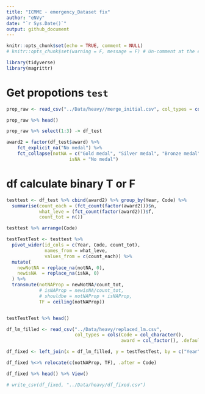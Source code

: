```yaml
---
title: "ICMME - emergency_Dataset fix"
author: "eNVy"
date: "`r Sys.Date()`"
output: github_document
---
```


```r
knitr::opts_chunk$set(echo = TRUE, comment = NULL)
# knitr::opts_chunk$set(warning = F, message = F) # Un-comment at the end
```

```r
library(tidyverse)
library(magrittr)
```
# Get propotions ```test```

```r
prop_raw <- read_csv("../Data/heavy//merge_initial.csv", col_types = cols(Code = col_character(), award = col_factor(), .default = col_double()))

prop_raw %>% head()
```

```r
prop_raw %>% select(1:3) -> df_test
```

```r
award2 = factor(df_test$award) %>% 
    fct_explicit_na("No medal") %>% 
    fct_collapse(notNA = c("Gold medal", "Silver medal", "Bronze medal", "Honourable mention"),
                       isNA = "No medal")
```

# df calculate binary T or F

```r
testtest <- df_test %>% cbind(award2) %>% group_by(Year, Code) %>% 
  summarise(count_each = (fct_count(factor(award2)))$n, 
            what_leve = (fct_count(factor(award2)))$f,
            count_tot = n())
```

```r
testtest %>% arrange(Code)
```

```r
testTestTest <- testtest %>% 
  pivot_wider(id_cols = c(Year, Code, count_tot), 
              names_from = what_leve, 
              values_from = c(count_each)) %>% 
  mutate(
    newNotNA = replace_na(notNA, 0),
    newisNA  = replace_na(isNA, 0)
  ) %>% 
  transmute(notNAProp = newNotNA/count_tot, 
            # isNAProp = newisNA/count_tot, 
            # shouldbe = notNAProp + isNAProp, 
            TF = ceiling(notNAProp))


testTestTest %>% head()
```
```r

df_lm_filled <- read_csv("../Data/heavy/replaced_lm.csv", 
                         col_types = cols(Code = col_character(), 
                                          award = col_factor(), .default = col_double()))

df_fixed <- left_join(x = df_lm_filled, y = testTestTest, by = c("Year" , "Code"))

df_fixed %<>% relocate(c(notNAProp, TF), .after = Code)

df_fixed %>% head() %>% View()

# write_csv(df_fixed, "../Data/heavy/df_fixed.csv")
```





<!-- 
# df calcualte props test
```r
df_test_prop <- df_test %>% cbind(award2) %>%
  group_by(Year, Code) %>% 
  summarise(fct_count(factor(award2), 
                      prop = T))  %>% arrange(Code)
  filter(f == 'isNA')

df_test_prop %>% arrange(Code)
```


```r
df_test_prop %<>% select(-all_of(c(3,4)))
colnames(df_test_prop)[3] <- "naProp"

names(df_test_prop)
```

```r
left_join(x = prop_raw %>% select(1:4), y = df_test_prop, by = c("Year", "Code"), keep = FALSE) %>% arrange(Code)
```
-->